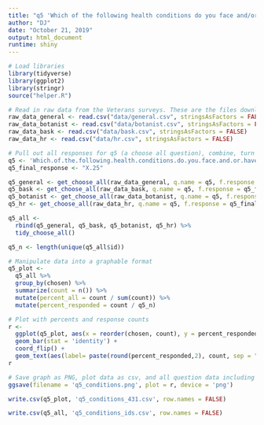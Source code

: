 ```yaml
---
title: "q5 'Which of the following health conditions do you face and/or have been diagnosed with? (Please select all that apply)' (National Veterans)"
author: "DJ"
date: "October 21, 2019"
output: html_document
runtime: shiny
---
```


```r
# Load libraries
library(tidyverse)
library(ggplot2)
library(stringr)
source("helper.R")
```

```r
# Read in raw data from the Veterans surveys. These are the files downloaded from survey monkey saved as a .csv
raw_data_general <- read.csv("data/general.csv", stringsAsFactors = FALSE)
raw_data_botanist <- read.csv("data/botanist.csv", stringsAsFactors = FALSE)
raw_data_bask <- read.csv("data/bask.csv", stringsAsFactors = FALSE)
raw_data_hr <- read.csv("data/hr.csv", stringsAsFactors = FALSE)
```

```r
# Pull out all responses for q5 (a choose all question), combine, turn into a tidy data format for further processing then determine 'question n'
q5 <- 'Which.of.the.following.health.conditions.do.you.face.and.or.have.been.diagnosed.with...Please.select.all.that.apply.'
q5_final_response <- "X.25"

q5_general <- get_choose_all(raw_data_general, q.name = q5, f.response = q5_final_response)
q5_bask <- get_choose_all(raw_data_bask, q.name = q5, f.response = q5_final_response)
q5_botanist <- get_choose_all(raw_data_botanist, q.name = q5, f.response = q5_final_response)
q5_hr <- get_choose_all(raw_data_hr, q.name = q5, f.response = q5_final_response)

q5_all <- 
  rbind(q5_general, q5_bask, q5_botanist, q5_hr) %>%
  tidy_choose_all()

q5_n <- length(unique(q5_all$id))
```

```r
# Manipulate data into a graphable format
q5_plot <-
  q5_all %>%
  group_by(chosen) %>%
  summarize(count = n()) %>%
  mutate(percent_all = count / sum(count)) %>%
  mutate(percent_responded = count / q5_n)
```

```r
# Plot with percents and response counts
r <- 
  ggplot(q5_plot, aes(x = reorder(chosen, count), y = percent_responded)) +
  geom_bar(stat = 'identity') +
  coord_flip() +
  geom_text(aes(label= paste(round(percent_responded,2), count, sep = "***")))
r
```

```r
# Save graph as PNG, plot data as csv, and all question data including response IDs as csv (save question n and N at end of plot file as "_x.x")
ggsave(filename = 'q5_conditions.png', plot = r, device = 'png')

write.csv(q5_plot, 'q5_conditions_431.csv', row.names = FALSE)

write.csv(q5_all, 'q5_conditions_ids.csv', row.names = FALSE)
```
